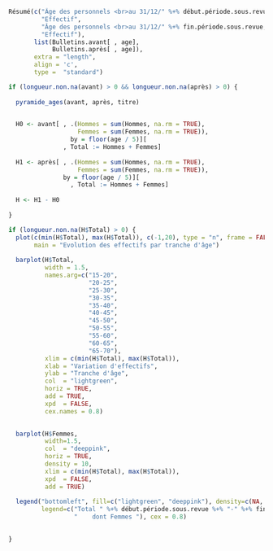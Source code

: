 
```r
Résumé(c("Âge des personnels <br>au 31/12/" %+% début.période.sous.revue,
         "Effectif",
         "Âge des personnels <br>au 31/12/" %+% fin.période.sous.revue,
         "Effectif"),
       list(Bulletins.avant[ , age], 
            Bulletins.après[ , age]),
       extra = "length",
       align = 'c',
       type =  "standard")
```



```r


if (longueur.non.na(avant) > 0 && longueur.non.na(après) > 0) {
  
  pyramide_ages(avant, après, titre)

  
  H0 <- avant[ , .(Hommes = sum(Hommes, na.rm = TRUE), 
                   Femmes = sum(Femmes, na.rm = TRUE)),
                 by = floor(age / 5)][ 
               , Total := Hommes + Femmes]
 
  H1 <- après[ , .(Hommes = sum(Hommes, na.rm = TRUE), 
                   Femmes = sum(Femmes, na.rm = TRUE)),
               by = floor(age / 5)][ 
                 , Total := Hommes + Femmes]
  
  H <- H1 - H0
  
}
```



```r

if (longueur.non.na(H$Total) > 0) {
  plot(c(min(H$Total), max(H$Total)), c(-1,20), type = "n", frame = FALSE, axes = FALSE, xlab = "", ylab = "",
       main = "Evolution des effectifs par tranche d'âge")
  
  barplot(H$Total, 
          width = 1.5,
          names.arg=c("15-20", 
                      "20-25",
                      "25-30",
                      "30-35",
                      "35-40",
                      "40-45",
                      "45-50",
                      "50-55",
                      "55-60",
                      "60-65",
                      "65-70"),
          xlim = c(min(H$Total), max(H$Total)),
          xlab = "Variation d'effectifs",
          ylab = "Tranche d'âge",
          col  = "lightgreen",
          horiz = TRUE,
          add = TRUE,
          xpd  = FALSE,
          cex.names = 0.8)
  

  barplot(H$Femmes, 
          width=1.5,
          col  = "deeppink",
          horiz = TRUE,
          density = 10,
          xlim = c(min(H$Total), max(H$Total)),
          xpd  = FALSE,
          add = TRUE)
  
  legend("bottomleft", fill=c("lightgreen", "deeppink"), density=c(NA, 20),
         legend=c("Total " %+% début.période.sous.revue %+% "-" %+% fin.période.sous.revue,
                  "    dont Femmes "), cex = 0.8)
  

}
```


